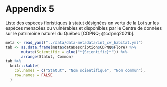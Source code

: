 # Appendix 5 {.unnumbered #annexe5}

Liste des espèces floristiques à statut désignées en vertu de la Loi sur les espèces menacées ou vulnérables et disponibles par le Centre de données sur le patrimoine naturel du Québec [CDPNQ; @cdpnq2021b].

```r
meta <- read_yaml("../data/data-metadata/int_cv_habitat.yml")
tab <- as.data.frame(meta$dataDescription$CDPNQ$Flore) %>%
       mutate(Scientific = glue("*{Scientific}*")) %>%
       arrange(Statut, Common)
tab %>%
  knitr::kable(
    col.names = c("Statut", "Nom scientifique", "Nom commun"),
    row.names = FALSE
  )
```
